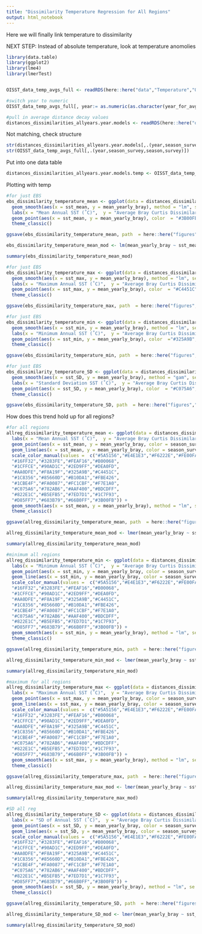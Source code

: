 ```yaml
---
title: "Dissimilarity Temperature Regression for All Regions"
output: html_notebook
---
```


Here we will finally link temperature to dissimilarity

NEXT STEP: Instead of absolute temperature, look at temperature anomolies 

```r

library(data.table)
library(ggplot2)
library(lme4)
library(lmerTest)


OISST_data_temp_avgs_full <- readRDS(here::here("data","Temperature","OISST_data_temp_avgs_full.rds"))

#switch year to numeric
OISST_data_temp_avgs_full[, year:= as.numeric(as.character(year_for_avg))][, season_survey := as.character(survey_season)][,season := NULL][,survey := NULL]

#pull in average distance decay values
distances_dissimilarities_allyears.year.models <- readRDS(here::here("output","distance_decay","distances_dissimilarities_allyears.year.models.rds"))

```

Not matching, check structure
```r
str(distances_dissimilarities_allyears.year.models[,.(year,season_survey,season,survey)])
str(OISST_data_temp_avgs_full[,.(year,season_survey,season,survey)])
```


Put into one data table
```r
distances_dissimilarities_allyears.year.models.temp <- OISST_data_temp_avgs_full[distances_dissimilarities_allyears.year.models, on = c("year","season_survey")]
```

Plotting with temp

```r

#for just EBS
ebs_dissimilarity_temperature_mean <- ggplot(data = distances_dissimilarities_allyears.year.models.temp[season_survey == "EBS_NA",]) +
  geom_smooth(aes(x = sst_mean, y = mean_yearly_bray), method = "lm", se = F, color  = "#3B00FB") +
  labs(x = "Mean Annual SST (˚C)",  y = "Average Bray Curtis Dissimilarity") +
  geom_point(aes(x = sst_mean, y = mean_yearly_bray), color  = "#3B00FB", alpha = 0.3) +
  theme_classic()

ggsave(ebs_dissimilarity_temperature_mean, path  = here::here("figures","distance_decay"), filename = "ebs_dissimilarity_temperature_mean.jpg") 

ebs_dissimilarity_temperature_mean_mod <- lm(mean_yearly_bray ~ sst_mean, data = distances_dissimilarities_allyears.year.models.temp[season_survey == "EBS_NA",])

summary(ebs_dissimilarity_temperature_mean_mod)

#for just EBS
ebs_dissimilarity_temperature_max <- ggplot(data = distances_dissimilarities_allyears.year.models.temp[season_survey == "EBS_NA",]) +
  geom_smooth(aes(x = sst_max, y = mean_yearly_bray), method = "lm", se = F, color  = "#C4451C") +
  labs(x = "Maximum Annual SST (˚C)",  y = "Average Bray Curtis Dissimilarity") +
  geom_point(aes(x = sst_max, y = mean_yearly_bray), color  = "#C4451C", alpha = 0.3) +
  theme_classic()

ggsave(ebs_dissimilarity_temperature_max, path  = here::here("figures","distance_decay"), filename = "ebs_dissimilarity_temperature_max.jpg") 

#for just EBS
ebs_dissimilarity_temperature_min <- ggplot(data = distances_dissimilarities_allyears.year.models.temp[season_survey == "EBS_NA",]) +
  geom_smooth(aes(x = sst_min, y = mean_yearly_bray), method = "lm", se = F, color  ="#325A9B") +
  labs(x = "Minimum Annual SST (˚C)",  y = "Average Bray Curtis Dissimilarity") +
  geom_point(aes(x = sst_min, y = mean_yearly_bray), color  ="#325A9B", alpha = 0.3) +
  theme_classic()

ggsave(ebs_dissimilarity_temperature_min, path  = here::here("figures","distance_decay"), filename = "ebs_dissimilarity_temperature_min.jpg") 

#for just EBS
ebs_dissimilarity_temperature_SD <- ggplot(data = distances_dissimilarities_allyears.year.models.temp[season_survey == "EBS_NA",]) +
  geom_smooth(aes(x = sst_SD, y = mean_yearly_bray), method = "gam", se = F, color  ="#C075A6") +
  labs(x = "Standard Deviation SST (˚C)",  y = "Average Bray Curtis Dissimilarity") +
  geom_point(aes(x = sst_SD, y = mean_yearly_bray), color  = "#C075A6", alpha = 0.3) +
  theme_classic()

ggsave(ebs_dissimilarity_temperature_SD, path  = here::here("figures","distance_decay"), filename = "ebs_dissimilarity_temperature_SD.jpg") 
```

How does this trend hold up for all regions?
```r
#for all regions
allreg_dissimilarity_temperature_mean <- ggplot(data = distances_dissimilarities_allyears.year.models.temp) +
  labs(x = "Mean Annual SST (˚C)",  y = "Average Bray Curtis Dissimilarity") +
  geom_point(aes(x = sst_mean, y = mean_yearly_bray, color = season_survey), alpha = 0.3) +
  geom_line(aes(x = sst_mean, y = mean_yearly_bray, color = season_survey), stat="smooth", method = "lm") +
  scale_color_manual(values =  c("#5A5156","#E4E1E3","#F6222E","#FE00FA", 
  "#16FF32","#3283FE","#FEAF16","#B00068", 
  "#1CFFCE","#90AD1C","#2ED9FF","#DEA0FD", 
  "#AA0DFE","#F8A19F","#325A9B","#C4451C", 
  "#1C8356","#85660D","#B10DA1","#FBE426", 
  "#1CBE4F","#FA0087","#FC1CBF","#F7E1A0", 
  "#C075A6","#782AB6","#AAF400","#BDCDFF", 
  "#822E1C","#B5EFB5","#7ED7D1","#1C7F93", 
  "#D85FF7","#683B79","#66B0FF","#3B00FB")) +
  geom_smooth(aes(x = sst_mean, y = mean_yearly_bray), method = "lm", se = F, color  = "black") +
  theme_classic()

ggsave(allreg_dissimilarity_temperature_mean, path  = here::here("figures","distance_decay"), filename = "allreg_dissimilarity_temperature_mean.jpg", height = 4, width = 9, unit = "in") 

allreg_dissimilarity_temperature_mean_mod <- lmer(mean_yearly_bray ~ sst_mean + (1|season_survey), data = distances_dissimilarities_allyears.year.models.temp)

summary(allreg_dissimilarity_temperature_mean_mod)

#minimum all regions
allreg_dissimilarity_temperature_min <- ggplot(data = distances_dissimilarities_allyears.year.models.temp) +
  labs(x = "Minimum Annual SST (˚C)",  y = "Average Bray Curtis Dissimilarity") +
  geom_point(aes(x = sst_min, y = mean_yearly_bray, color = season_survey), alpha = 0.3) +
  geom_line(aes(x = sst_min, y = mean_yearly_bray, color = season_survey), stat="smooth", method = "lm") +
  scale_color_manual(values =  c("#5A5156","#E4E1E3","#F6222E","#FE00FA", 
  "#16FF32","#3283FE","#FEAF16","#B00068", 
  "#1CFFCE","#90AD1C","#2ED9FF","#DEA0FD", 
  "#AA0DFE","#F8A19F","#325A9B","#C4451C", 
  "#1C8356","#85660D","#B10DA1","#FBE426", 
  "#1CBE4F","#FA0087","#FC1CBF","#F7E1A0", 
  "#C075A6","#782AB6","#AAF400","#BDCDFF", 
  "#822E1C","#B5EFB5","#7ED7D1","#1C7F93", 
  "#D85FF7","#683B79","#66B0FF","#3B00FB")) +
  geom_smooth(aes(x = sst_min, y = mean_yearly_bray), method = "lm", se = F, color  = "black") +
  theme_classic()

ggsave(allreg_dissimilarity_temperature_min, path  = here::here("figures","distance_decay"), filename = "allreg_dissimilarity_temperature_min.jpg", height = 4, width = 9, unit = "in") 

allreg_dissimilarity_temperature_min_mod <- lmer(mean_yearly_bray ~ sst_min + (1|season_survey), data = distances_dissimilarities_allyears.year.models.temp)

summary(allreg_dissimilarity_temperature_min_mod)

#maximum for all regions
allreg_dissimilarity_temperature_max <- ggplot(data = distances_dissimilarities_allyears.year.models.temp) +
  labs(x = "Maximum Annual SST (˚C)",  y = "Average Bray Curtis Dissimilarity") +
  geom_point(aes(x = sst_max, y = mean_yearly_bray, color = season_survey), alpha = 0.3) +
  geom_line(aes(x = sst_max, y = mean_yearly_bray, color = season_survey), stat="smooth", method = "lm") +
  scale_color_manual(values =  c("#5A5156","#E4E1E3","#F6222E","#FE00FA", 
  "#16FF32","#3283FE","#FEAF16","#B00068", 
  "#1CFFCE","#90AD1C","#2ED9FF","#DEA0FD", 
  "#AA0DFE","#F8A19F","#325A9B","#C4451C", 
  "#1C8356","#85660D","#B10DA1","#FBE426", 
  "#1CBE4F","#FA0087","#FC1CBF","#F7E1A0", 
  "#C075A6","#782AB6","#AAF400","#BDCDFF", 
  "#822E1C","#B5EFB5","#7ED7D1","#1C7F93", 
  "#D85FF7","#683B79","#66B0FF","#3B00FB")) +
  geom_smooth(aes(x = sst_max, y = mean_yearly_bray), method = "lm", se = F, color  = "black") +
  theme_classic()

ggsave(allreg_dissimilarity_temperature_max, path  = here::here("figures","distance_decay"), filename = "allreg_dissimilarity_temperature_max.jpg", height = 4, width = 9, unit = "in") 

allreg_dissimilarity_temperature_max_mod <- lmer(mean_yearly_bray ~ sst_max + (1|season_survey), data = distances_dissimilarities_allyears.year.models.temp)

summary(allreg_dissimilarity_temperature_max_mod)

#SD all reg
allreg_dissimilarity_temperature_SD <- ggplot(data = distances_dissimilarities_allyears.year.models.temp) +
  labs(x = "SD of Annual SST (˚C)",  y = "Average Bray Curtis Dissimilarity") +
  geom_point(aes(x = sst_SD, y = mean_yearly_bray, color = season_survey), alpha = 0.3) +
  geom_line(aes(x = sst_SD, y = mean_yearly_bray, color = season_survey), stat="smooth", method = "lm") +
  scale_color_manual(values =  c("#5A5156","#E4E1E3","#F6222E","#FE00FA", 
  "#16FF32","#3283FE","#FEAF16","#B00068", 
  "#1CFFCE","#90AD1C","#2ED9FF","#DEA0FD", 
  "#AA0DFE","#F8A19F","#325A9B","#C4451C", 
  "#1C8356","#85660D","#B10DA1","#FBE426", 
  "#1CBE4F","#FA0087","#FC1CBF","#F7E1A0", 
  "#C075A6","#782AB6","#AAF400","#BDCDFF", 
  "#822E1C","#B5EFB5","#7ED7D1","#1C7F93", 
  "#D85FF7","#683B79","#66B0FF","#3B00FB")) +
  geom_smooth(aes(x = sst_SD, y = mean_yearly_bray), method = "lm", se = F, color  = "black") +
  theme_classic()

ggsave(allreg_dissimilarity_temperature_SD, path  = here::here("figures","distance_decay"), filename = "allreg_dissimilarity_temperature_SD.jpg", height = 4, width = 9, unit = "in") 

allreg_dissimilarity_temperature_SD_mod <- lmer(mean_yearly_bray ~ sst_SD + (1|season_survey), data = distances_dissimilarities_allyears.year.models.temp)

summary(allreg_dissimilarity_temperature_SD_mod)
```

